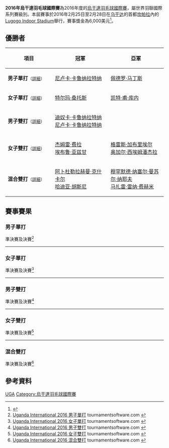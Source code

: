 {{noteTA|G1=Badminton}}
{{infobox badminton event
|name           = 2016年烏干達羽毛球國際賽
|image          = 
|size           = 
|caption        =
|dates          = 2016年2月25日－2月28日
|number_edition = 
|level          = 4B
|prize_money    = 6,000美元
|location       = {{UGA}}[[坎帕拉|坎帕拉]]
|venue          = Lugogo Indoor Stadium
|previous       = 2015年烏干達羽毛球國際賽 
|next           = 2017年烏干達羽毛球國際賽
}}
'''2016年烏干達羽毛球國際賽'''為2016年度的[[烏干達羽毛球國際賽|烏干達羽毛球國際賽]]，屬世界羽聯國際系列賽級別。本屆賽事於2016年2月25日至2月28日在[[乌干达|乌干达]]的首都[[坎帕拉|坎帕拉]]內的[[Lugogo_Indoor_Stadium|Lugogo Indoor Stadium]]舉行，賽事獎金為6,000美元<ref>{{cite web|title=Tournament prospectus of 2016 UGANDA INTERNATIONAL|url=http://www.bwfbadminton.org/file.aspx?id=683810&dl=1|publisher=BWF|accessdate=2016-03-31|archive-date=2016-10-10|archive-url=https://web.archive.org/web/20161010001451/http://www.bwfbadminton.org/file.aspx?id=683810&dl=1|dead-url=no}}{{en}}</ref>。

== 優勝者 ==
{| class=wikitable style="font-size:small"
!width="200"|項目
!width="250"|冠軍
!width="250"|亞軍
|-
|'''男子單打'''<small>（[[#男子單打|詳細]]）</small>
|{{flagicon|SRI}} [[尼卢卡·卡鲁纳拉特纳|尼卢卡·卡鲁纳拉特纳]]
|{{flagicon|POR}} [[佩德罗·马丁斯|佩德罗·马丁斯]]
|-
|'''女子單打'''<small>（[[#女子單打|詳細]]）</small>
|{{flagicon|POR}} [[特尔玛·桑托斯|特尔玛·桑托斯]]
|{{flagicon|MRI}} [[凯特·甫·库内|凯特·甫·库内]]
|-
|'''男子雙打'''<small>（[[#男子雙打|詳細]]）</small>
|{{flagicon|SRI}} [[迪奴卡·卡鲁纳拉特纳|迪奴卡·卡鲁纳拉特纳]]<br/>{{flagicon|SRI}} [[尼卢卡·卡鲁纳拉特纳|尼卢卡·卡鲁纳拉特纳]]
|{{nowrap|{{flagicon|EGY}} [[阿里·艾哈迈德·埃尔·哈提卜|阿里·艾哈迈德·埃尔·哈提卜]]<br/>{{flagicon|EGY}} [[阿卜杜勒拉赫曼·克什卡尔|阿卜杜勒拉赫曼·克什卡尔]]}}
|-
|'''女子雙打'''<small>（[[#女子雙打|詳細]]）</small>
|{{flagicon|TUR}} [[杰姆雷·费拉|杰姆雷·费拉]]<br/>{{flagicon|TUR}} [[埃布鲁·亚兹甘|埃布鲁·亚兹甘]]
|{{flagicon|NGR}} [[格雷斯·加布里埃尔|格雷斯·加布里埃尔]]<br/>{{flagicon|ZAM}} [[奥加尔·西埃姆潘杰拉|奥加尔·西埃姆潘杰拉]]
|-
|'''混合雙打'''<small>（[[#混合雙打|詳細]]）</small>
|{{flagicon|EGY}} [[阿卜杜勒拉赫曼·克什卡尔|阿卜杜勒拉赫曼·克什卡尔]]<br/>{{flagicon|EGY}} [[哈迪亚·胡斯尼|哈迪亚·胡斯尼]]
|{{flagicon|JOR}} [[穆罕默德·纳塞尔·曼苏尔·纳耶夫|穆罕默德·纳塞尔·曼苏尔·纳耶夫]]<br/>{{flagicon|JOR}} [[马扎雷·雷纳·费赫米|马扎雷·雷纳·费赫米]]
|}

== 賽事賽果 ==
=== 男子單打 ===
;準決賽及決賽<ref name="MS">[https://bwf.tournamentsoftware.com/sport/draw.aspx?id=B93B3D1B-AB37-4E86-A677-03474DFA6EF2&draw=2 Uganda International 2016 男子單打] {{Wayback|url=https://bwf.tournamentsoftware.com/sport/draw.aspx?id=B93B3D1B-AB37-4E86-A677-03474DFA6EF2&draw=2 |date=20180127030353 }} tournamentsoftware.com {{en}}</ref>
{{4TeamBracket-Tennis3-v2
| team-width=200
| RD1-seed1=
| RD1-team1={{flagicon|IND}} [[薩凡卡爾·戴伊|薩凡卡爾·戴伊]]
| RD1-score1-1=5
| RD1-score1-2=11
| RD1-score1-3=
| RD1-seed2=6
| RD1-team2='''{{flagicon|POR}} [[佩德罗·马丁斯|佩德罗·马丁斯]]
| RD1-score2-1='''21
| RD1-score2-2='''21
| RD1-score2-3=

| RD1-seed3=4
| RD1-team3={{flagicon|RSA}} [[雅各布·马列卡|雅各布·马列卡]]
| RD1-score3-1=9
| RD1-score3-2=15
| RD1-score3-3=
| RD1-seed4=7
| RD1-team4='''{{nowrap|{{flagicon|SRI}} [[尼卢卡·卡鲁纳拉特纳|尼卢卡·卡鲁纳拉特纳]]}}
| RD1-score4-1='''21
| RD1-score4-2='''21
| RD1-score4-3=

| RD2-seed1=6
| RD2-team1={{flagicon|POR}} [[佩德罗·马丁斯|佩德罗·马丁斯]]
| RD2-score1-1=17
| RD2-score1-2=15
| RD2-score1-3=
| RD2-seed2=7
| RD2-team2='''{{nowrap|{{flagicon|SRI}} [[尼卢卡·卡鲁纳拉特纳|尼卢卡·卡鲁纳拉特纳]]}}
| RD2-score2-1='''21
| RD2-score2-2='''21
| RD2-score2-3=
}}
----

=== 女子單打 ===
;準決賽及決賽<ref name="WS">[https://bwf.tournamentsoftware.com/sport/draw.aspx?id=B93B3D1B-AB37-4E86-A677-03474DFA6EF2&draw=4 Uganda International 2016 女子單打] {{Wayback|url=https://bwf.tournamentsoftware.com/sport/draw.aspx?id=B93B3D1B-AB37-4E86-A677-03474DFA6EF2&draw=4 |date=20180127025009 }} tournamentsoftware.com {{en}}</ref>
{{4TeamBracket-Tennis3-v2
| team-width=200
| RD1-seed1=1
| RD1-team1={{nowrap|{{flagicon|RUS}} [[克谢尼娅·波利卡波娃|克谢尼娅·波利卡波娃]]}}
| RD1-score1-1=16
| RD1-score1-2='''21
| RD1-score1-3=8
| RD1-seed2=3
| RD1-team2='''{{flagicon|POR}} [[特尔玛·桑托斯|特尔玛·桑托斯]]
| RD1-score2-1='''21
| RD1-score2-2=19
| RD1-score2-3='''21

| RD1-seed3=4
| RD1-team3={{flagicon|NGR}} [[格雷斯·加布里埃尔|格雷斯·加布里埃尔]]
| RD1-score3-1=15
| RD1-score3-2=19
| RD1-score3-3=
| RD1-seed4=2
| RD1-team4='''{{flagicon|MRI}} [[凯特·甫·库内|凯特·甫·库内]]
| RD1-score4-1='''21
| RD1-score4-2='''21
| RD1-score4-3=

| RD2-seed1=3
| RD2-team1='''{{flagicon|POR}} [[特尔玛·桑托斯|特尔玛·桑托斯]]
| RD2-score1-1='''21
| RD2-score1-2='''21
| RD2-score1-3=
| RD2-seed2=2
| RD2-team2={{flagicon|MRI}} [[凯特·甫·库内|凯特·甫·库内]]
| RD2-score2-1=10
| RD2-score2-2=12
| RD2-score2-3=
}}
----

=== 男子雙打 ===
;準決賽及決賽<ref name="MD">[https://bwf.tournamentsoftware.com/sport/draw.aspx?id=B93B3D1B-AB37-4E86-A677-03474DFA6EF2&draw=5 Uganda International 2016 男子雙打] {{Wayback|url=https://bwf.tournamentsoftware.com/sport/draw.aspx?id=B93B3D1B-AB37-4E86-A677-03474DFA6EF2&draw=5 |date=20180127024339 }} tournamentsoftware.com {{en}}</ref>
{{4TeamBracket-Tennis3-v2
| team-width=200
| RD1-seed1=
| RD1-team1='''{{flagicon|SRI}} [[迪奴卡·卡鲁纳拉特纳|迪奴卡·卡鲁纳拉特纳]]<br/> {{flagicon|SRI}} [[尼卢卡·卡鲁纳拉特纳|尼卢卡·卡鲁纳拉特纳]]
| RD1-score1-1='''21
| RD1-score1-2='''21
| RD1-score1-3=
| RD1-seed2=
| RD1-team2={{flagicon|UGA}} [[Herbert_Ebayo|Herbert Ebayo]]<br/> {{flagicon|UGA}} [[Jacob_Musisi|Jacob Musisi]]
| RD1-score2-1=11
| RD1-score2-2=10
| RD1-score2-3=

| RD1-seed3=4
| RD1-team3={{flagicon|JOR}} [[巴哈迪恩·艾哈迈德·阿沙尼克|巴哈迪恩·艾哈迈德·阿沙尼克]]<br/> {{flagicon|JOR}} [[穆罕默德·纳塞尔·曼苏尔·纳耶夫|穆罕默德·纳塞尔·曼苏尔·纳耶夫]]
| RD1-score3-1=19
| RD1-score3-2='''21
| RD1-score3-3=16
| RD1-seed4=2
| RD1-team4='''{{nowrap|{{flagicon|EGY}} [[阿里·艾哈迈德·埃尔·哈提卜|阿里·艾哈迈德·埃尔·哈提卜]]<br/> {{flagicon|EGY}} [[阿卜杜勒拉赫曼·克什卡尔|阿卜杜勒拉赫曼·克什卡尔]]}}
| RD1-score4-1='''21
| RD1-score4-2=11
| RD1-score4-3='''21

| RD2-seed1=
| RD2-team1='''{{flagicon|SRI}} [[迪奴卡·卡鲁纳拉特纳|迪奴卡·卡鲁纳拉特纳]]<br/> {{flagicon|SRI}} [[尼卢卡·卡鲁纳拉特纳|尼卢卡·卡鲁纳拉特纳]]
| RD2-score1-1='''21
| RD2-score1-2='''21
| RD2-score1-3=
| RD2-seed2=2
| RD2-team2={{nowrap|{{flagicon|EGY}} [[阿里·艾哈迈德·埃尔·哈提卜|阿里·艾哈迈德·埃尔·哈提卜]]<br/> {{flagicon|EGY}} [[阿卜杜勒拉赫曼·克什卡尔|阿卜杜勒拉赫曼·克什卡尔]]}}
| RD2-score2-1=17
| RD2-score2-2=17
| RD2-score2-3=
}}
----

=== 女子雙打 ===
;準決賽及決賽<ref name="WD">[https://bwf.tournamentsoftware.com/sport/draw.aspx?id=B93B3D1B-AB37-4E86-A677-03474DFA6EF2&draw=6 Uganda International 2016 女子雙打] {{Wayback|url=https://bwf.tournamentsoftware.com/sport/draw.aspx?id=B93B3D1B-AB37-4E86-A677-03474DFA6EF2&draw=6 |date=20180127030410 }} tournamentsoftware.com {{en}}</ref>
{{4TeamBracket-Tennis3-v2
| team-width=200
| RD1-seed1=1
| RD1-team1='''{{flagicon|TUR}} [[杰姆雷·费拉|杰姆雷·费拉]]<br/> {{flagicon|TUR}} [[埃布鲁·亚兹甘|埃布鲁·亚兹甘]]
| RD1-score1-1='''21
| RD1-score1-2='''21
| RD1-score1-3=
| RD1-seed2=4
| RD1-team2={{flagicon|JOR}} [[杜穆·阿姆罗|杜穆·阿姆罗]]<br/> {{flagicon|JOR}} [[马扎雷·雷纳·费赫米|马扎雷·雷纳·费赫米]]
| RD1-score2-1=9
| RD1-score2-2=15
| RD1-score2-3=

| RD1-seed3=3
| RD1-team3='''{{flagicon|NGR}} [[格雷斯·加布里埃尔|格雷斯·加布里埃尔]]<br/> {{flagicon|ZAM}} [[奥加尔·西埃姆潘杰拉|奥加尔·西埃姆潘杰拉]]
| RD1-score3-1='''21
| RD1-score3-2='''22
| RD1-score3-3=
| RD1-seed4=2
| RD1-team4={{flagicon|EGY}} [[纳丁·阿什拉芙|纳丁·阿什拉芙]]<br/> {{flagicon|EGY}} [[门纳·埃尔坦纳尼|门纳·埃尔坦纳尼]]
| RD1-score4-1=14
| RD1-score4-2=20
| RD1-score4-3=

| RD2-seed1=1
| RD2-team1='''{{flagicon|TUR}} [[杰姆雷·费拉|杰姆雷·费拉]]<br/> {{flagicon|TUR}} [[埃布鲁·亚兹甘|埃布鲁·亚兹甘]]
| RD2-score1-1='''21
| RD2-score1-2='''21
| RD2-score1-3=
| RD2-seed2=3
| RD2-team2={{flagicon|NGR}} [[格雷斯·加布里埃尔|格雷斯·加布里埃尔]]<br/> {{flagicon|ZAM}} [[奥加尔·西埃姆潘杰拉|奥加尔·西埃姆潘杰拉]]
| RD2-score2-1=16
| RD2-score2-2=17
| RD2-score2-3=
}}
----

=== 混合雙打 ===
;準決賽及決賽<ref name="XD">[https://bwf.tournamentsoftware.com/sport/draw.aspx?id=B93B3D1B-AB37-4E86-A677-03474DFA6EF2&draw=7 Uganda International 2016 混合雙打] {{Wayback|url=https://bwf.tournamentsoftware.com/sport/draw.aspx?id=B93B3D1B-AB37-4E86-A677-03474DFA6EF2&draw=7 |date=20180127024842 }} tournamentsoftware.com {{en}}</ref>
{{4TeamBracket-Tennis3-v2
| team-width=200
| RD1-seed1=1
| RD1-team1='''{{flagicon|EGY}} [[阿卜杜勒拉赫曼·克什卡尔|阿卜杜勒拉赫曼·克什卡尔]]<br/> {{flagicon|EGY}} [[哈迪亚·胡斯尼|哈迪亚·胡斯尼]]
| RD1-score1-1='''21
| RD1-score1-2='''21
| RD1-score1-3=
| RD1-seed2=3
| RD1-team2={{flagicon|JOR}} [[巴哈迪恩·艾哈迈德·阿沙尼克|巴哈迪恩·艾哈迈德·阿沙尼克]]<br/> {{flagicon|JOR}} [[杜穆·阿姆罗|杜穆·阿姆罗]]
| RD1-score2-1=14
| RD1-score2-2=9
| RD1-score2-3=

| RD1-seed3=
| RD1-team3={{flagicon|ZAM}} [[Mabo_Donald|Mabo Donald]]<br/> {{flagicon|ZAM}} [[奥加尔·西埃姆潘杰拉|奥加尔·西埃姆潘杰拉]]
| RD1-score3-1=12
| RD1-score3-2='''21
| RD1-score3-3=19
| RD1-seed4=2
| RD1-team4='''{{nowrap|{{flagicon|JOR}} [[穆罕默德·纳塞尔·曼苏尔·纳耶夫|穆罕默德·纳塞尔·曼苏尔·纳耶夫]]<br/> {{flagicon|JOR}} [[马扎雷·雷纳·费赫米|马扎雷·雷纳·费赫米]]}}
| RD1-score4-1='''21
| RD1-score4-2=12
| RD1-score4-3='''21

| RD2-seed1=1
| RD2-team1='''{{nowrap|{{flagicon|EGY}} [[阿卜杜勒拉赫曼·克什卡尔|阿卜杜勒拉赫曼·克什卡尔]]<br/> {{flagicon|EGY}} [[哈迪亚·胡斯尼|哈迪亚·胡斯尼]]}}
| RD2-score1-1='''21
| RD2-score1-2=16
| RD2-score1-3='''21
| RD2-seed2=2
| RD2-team2={{flagicon|JOR}} [[穆罕默德·纳塞尔·曼苏尔·纳耶夫|穆罕默德·纳塞尔·曼苏尔·纳耶夫]]<br/> {{flagicon|JOR}} [[马扎雷·雷纳·费赫米|马扎雷·雷纳·费赫米]]
| RD2-score2-1=16
| RD2-score2-2='''21
| RD2-score2-3=11
}}

== 參考資料 ==
{{Reflist}}

[[Category:2016年世界羽聯國際系列賽|UGA]]
[[Category:烏干達羽毛球國際賽|Category:烏干達羽毛球國際賽]]